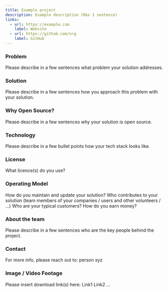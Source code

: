 ```yaml
---
title: Example project
description: Example description (Max 1 sentence)
links:
  - url: https://example.com
    label: Website
  - url: https://github.com/org
    label: GitHub
---
```


### Problem
Please describe in a few sentences what problem your solution addresses.

### Solution
Please describe in a few sentences how you approach this problem with your solution.

### Why Open Source?
Please describe in a few sentences why your solution is open source.

### Technology
Please describe in a few bullet points how your tech stack looks like.

### License
What licence(s) do you use?

### Operating Model
How do you maintain and update your solution?
Who contributes to your solution (team members of your companies / users and other volunteers / …)
Who are your typical customers?
How do you earn money?

### About the team
Please describe in a few sentences who are the key people behind the project.

### Contact
For more info, please reach out to: person xyz

### Image / Video Footage
Please insert download link(s) here:
Link1
Link2
…


